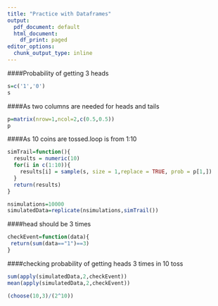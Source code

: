 ---
title: "Practice with Dataframes"
output:
  pdf_document: default
  html_document:
    df_print: paged
editor_options:
  chunk_output_type: inline
---
####Probability of getting 3 heads
```{r}
s=c('1','0')
s
```
####As two columns are needed for heads and tails
```{r}
p=matrix(nrow=1,ncol=2,c(0.5,0.5))
p
```
####As 10 coins are tossed.loop is from 1:10
```{r}
simTrail=function(){
  results = numeric(10)
  for(i in c(1:10)){
    results[i] = sample(s, size = 1,replace = TRUE, prob = p[1,])
  }
  return(results)
}
```

```{r}
nsimulations=10000
simulatedData=replicate(nsimulations,simTrail())
```

####head should be 3 times
```{r}
checkEvent=function(data){
 return(sum(data=="1")==3)
}
```

####checking probability of getting heads 3 times in 10 toss
```{r}
sum(apply(simulatedData,2,checkEvent))
mean(apply(simulatedData,2,checkEvent))
```
```{r}
(choose(10,3)/(2^10))
```

